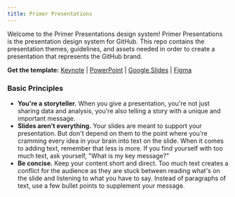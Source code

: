```yaml
---
title: Primer Presentations
---
```



Welcome to the Primer Presentations design system! Primer Presentations is the presentation design system for GitHub. This repo contains the presentation themes, guidelines, and assets needed in order to create a presentation that represents the GitHub brand.

**Get the template:** [Keynote](https://primer.style/presentations/docs/presentation-formats#keynote) | [PowerPoint](https://primer.style/presentations/docs/presentation-formats#powerpoint) | [Google Slides](https://primer.style/presentations/docs/presentation-formats#google-slides) | [Figma](https://primer.style/presentations/docs/presentation-formats#figma)

### Basic Principles
- **You're a storyteller.** When you give a presentation, you're not just sharing data and analysis, you're also telling a story with a unique and important message.
- **Slides aren't everything.** Your slides are meant to support your presentation. But don't depend on them to the point where you're cramming every idea in your brain into text on the slide. When it comes to adding text, remember that less is more. If you find yourself with too much text, ask yourself, "What is my key message?"
- **Be concise.** Keep your content short and direct. Too much text creates a conflict for the audience as they are stuck between reading what's on the slide and listening to what you have to say. Instead of paragraphs of text, use a few bullet points to supplement your message.